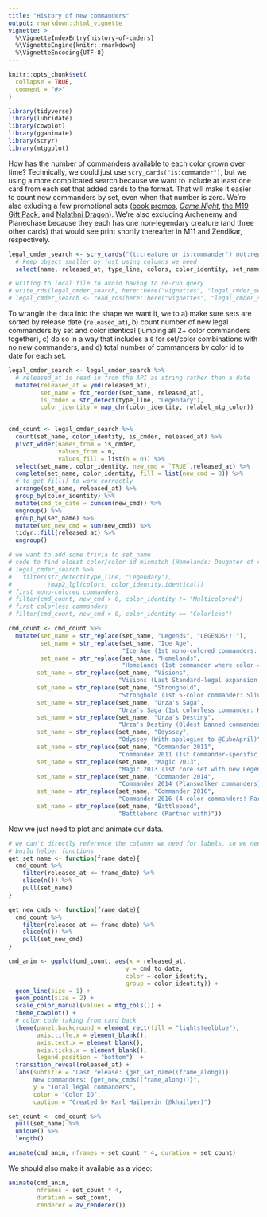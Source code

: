 ```yaml
---
title: "History of new commanders"
output: rmarkdown::html_vignette
vignette: >
  %\VignetteIndexEntry{history-of-cmders}
  %\VignetteEngine{knitr::rmarkdown}
  %\VignetteEncoding{UTF-8}
---
```


```r
knitr::opts_chunk$set(
  collapse = TRUE,
  comment = "#>"
)
```

```r
library(tidyverse)
library(lubridate)
library(cowplot)
library(gganimate)
library(scryr)
library(mtggplot)
```

How has the number of commanders available to each color grown over time? 
Technically, we could just use `scry_cards("is:commander")`, but we using a more
complicated search because we want to include at least one card from each set 
that added cards to the format. That will make it easier to count new commanders
by set, even when that number is zero. We're also exluding a few promotional 
sets ([book promos](https://scryfall.com/sets/phpr), 
[*Game Night*](https://scryfall.com/search?q=set%3Agnt), [the M19 Gift Pack](https://scryfall.com/sets/g18), 
and [Nalathni Dragon](https://scryfall.com/card/pdrc/1/nalathni-dragon)). We're 
also excluding Archenemy and Planechase because they each has one non-legendary 
creature (and three other cards) that would see print shortly thereafter in M11
and Zendikar, respectively.
```r
legal_cmder_search <- scry_cards("(t:creature or is:commander') not:reprint f:commander -set:pdrc -set:gnt -set:phpr -set:g18 -set:arc -set:hop") %>% 
  # keep object smaller by just using columns we need
  select(name, released_at, type_line, colors, color_identity, set_name)

# writing to local file to avoid having to re-run query
# write_rds(legal_cmder_search, here::here("vignettes", "legal_cmder_search.rds"))
# legal_cmder_search <- read_rds(here::here("vignettes", "legal_cmder_search.rds"))
```

To wrangle the data into the shape we want it, we to a) make sure sets are 
sorted by release date (`released_at`), b) count number of new legal commanders 
by set and color identical (lumping all 2+ color commanders together), c) 
do so in a way that includes a `0` for set/color combinations with no new
commanders, and d) total number of commanders by color id to date for each set.

```r
legal_cmder_search <- legal_cmder_search %>% 
  # released_at is read in from the API as string rather than a date
  mutate(released_at = ymd(released_at),
         set_name = fct_reorder(set_name, released_at),
         is_cmder = str_detect(type_line, "Legendary"),
         color_identity = map_chr(color_identity, relabel_mtg_color))
  

cmd_count <- legal_cmder_search %>% 
  count(set_name, color_identity, is_cmder, released_at) %>% 
  pivot_wider(names_from = is_cmder, 
              values_from = n, 
              values_fill = list(n = 0)) %>% 
  select(set_name, color_identity, new_cmd = `TRUE`,released_at) %>% 
  complete(set_name, color_identity, fill = list(new_cmd = 0)) %>% 
  # to get fill() to work correctly
  arrange(set_name, released_at) %>% 
  group_by(color_identity) %>% 
  mutate(cmd_to_date = cumsum(new_cmd)) %>% 
  ungroup() %>% 
  group_by(set_name) %>% 
  mutate(set_new_cmd = sum(new_cmd)) %>%
  tidyr::fill(released_at) %>% 
  ungroup()

# we want to add some trivia to set_name
# code to find oldest color/color id mismatch (Homelands: Daughter of Autumn)
# legal_cmder_search %>%
#   filter(str_detect(type_line, "Legendary"),
#          !map2_lgl(colors, color_identity,identical))
# first mono-colored commanders 
# filter(cmd_count, new_cmd > 0, color_identity != "Multicolored")
# first colorless commanders
# filter(cmd_count, new_cmd > 0, color_identity == "Colorless")

cmd_count <- cmd_count %>% 
  mutate(set_name = str_replace(set_name, "Legends", "LEGENDS!!!"),
         set_name = str_replace(set_name, "Ice Age", 
                                "Ice Age (1st mono-colored commanders: General Jarkeld(W)\n& Márton Stromgald(R))"),
         set_name = str_replace(set_name, "Homelands", 
                                "Homelands (1st commander where color =/= color ID: Daughter of Autumn"),
        set_name = str_replace(set_name, "Visions",
                               "Visions (Last Standard-legal expansion with \nno new Legends)"),
        set_name = str_replace(set_name, "Stronghold",
                               "Stronghold (1st 5-color commander: Sliver Queen)"),
        set_name = str_replace(set_name, "Urza's Saga",
                               "Urza's Saga (1st colorless commander: Karn, Silver Golem)"),
        set_name = str_replace(set_name, "Urza's Destiny",
                               "Urza's Destiny (Oldest banned commander: Rofellos, \nLlanowar Emissary)"),
        set_name = str_replace(set_name, "Odyssey", 
                               "Odyssey (With apologies to @CubeApril)"),
        set_name = str_replace(set_name, "Commander 2011", 
                               "Commander 2011 (1st Commander-specific product)"),
        set_name = str_replace(set_name, "Magic 2013", 
                               "Magic 2013 (1st core set with new Legends)"),
        set_name = str_replace(set_name, "Commander 2014", 
                               "Commander 2014 (Planswalker commanders)"),
        set_name = str_replace(set_name, "Commander 2016", 
                               "Commander 2016 (4-color commanders! Partner!)"),
        set_name = str_replace(set_name, "Battlebond", 
                               "Battlebond (Partner with)"))
```

Now we just need to plot and animate our data.

```r
# we can't directly reference the columns we need for labels, so we need to 
# build helper functions
get_set_name <- function(frame_date){
  cmd_count %>% 
    filter(released_at <= frame_date) %>% 
    slice(n()) %>% 
    pull(set_name) 
}

get_new_cmds <- function(frame_date){
  cmd_count %>% 
    filter(released_at <= frame_date) %>% 
    slice(n()) %>% 
    pull(set_new_cmd) 
}

cmd_anim <- ggplot(cmd_count, aes(x = released_at, 
                                 y = cmd_to_date, 
                                 color = color_identity,
                                 group = color_identity)) +
  geom_line(size = 1) + 
  geom_point(size = 2) +
  scale_color_manual(values = mtg_cols()) +
  theme_cowplot() +
  # color code taking from card back
  theme(panel.background = element_rect(fill = "lightsteelblue"),
        axis.title.x = element_blank(),
        axis.text.x = element_blank(),
        axis.ticks.x = element_blank(),
        legend.position = "bottom")  +
  transition_reveal(released_at) + 
  labs(subtitle = "Last release: {get_set_name((frame_along))} 
       New commanders: {get_new_cmds((frame_along))}",
       y = "Total legal commanders",
       color = "Color ID",
       caption = "Created by Karl Hailperin (@khailper)")

set_count <- cmd_count %>% 
  pull(set_name) %>% 
  unique() %>% 
  length()

animate(cmd_anim, nframes = set_count * 4, duration = set_count)
```

We should also make it available as a video:
```r
animate(cmd_anim, 
        nframes = set_count * 4, 
        duration = set_count, 
        renderer = av_renderer())
```


